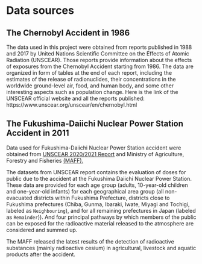 # Data sources

## The Chernobyl Accident in 1986

The data used in this project were obtained from reports published in 1988 and 2017 by United Nations Scientific Committee on the Effects of Atomic Radiation (UNSCEAR). Those reports provide information about the effects of exposures from the Chernobyl Accident starting from 1986. The data are organized in form of tables at the end of each report, including the estimates of the release of radionuclides, their concentrations in the worldwide ground-level air, food, and human body, and some other interesting aspects such as population change. Here is the link of the UNSCEAR official website and all the reports published: https://www.unscear.org/unscear/en/chernobyl.html

## The Fukushima-Daiichi Nuclear Power Station Accident in 2011

Data used for Fukushima-Daiichi Nuclear Power Station accident were obtained from [UNSCEAR 2020/2021 Report](https://www.unscear.org/unscear/en/publications/2020_2021_2.html) and Ministry of Agriculture, Forestry and Fisheries [(MAFF).](https://www.maff.go.jp/index.html) 

The datasets from UNSCEAR report contains the evaluation of doses for public due to the accident at the Fukushima Daiichi Nuclear Power Station. These data are provided for each age group (adults, 10-year-old children and one-year-old infants) for each geographical area group (all non-evacuated districts within Fukushima Prefecture, districts close to Fukushima prefectures (Chiba, Gunma, Ibaraki, Iwate, Miyagi and Tochigi, labeled as `Neighbouring`), and for all remaining prefectures in Japan (labeled as `Remainder`)). And four principal pathways by which members of the public can be exposed for the radioactive material released to the atmosphere are considered and summed up.

The MAFF released the latest results of the detection of radioactive substances (mainly radioactive cesium) in agricultural, livestock and aquatic products after the accident.

